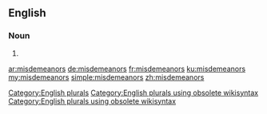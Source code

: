 ==English==

===Noun===
{{head|en}}

# {{plural of|misdemeanor}}

[[Category:English plurals]][[Category:English plurals using obsolete wikisyntax]][[Category:English plurals using obsolete wikisyntax]]

[[ar:misdemeanors]]
[[de:misdemeanors]]
[[fr:misdemeanors]]
[[ku:misdemeanors]]
[[my:misdemeanors]]
[[simple:misdemeanors]]
[[zh:misdemeanors]]